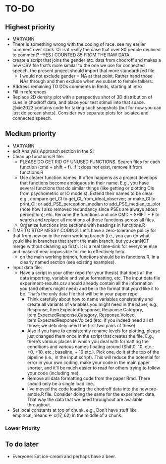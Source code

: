<!-- Do NOT knit this document. It is part of a larger document. Instead knit the main document (my-apa-formatted-article) -->

# TO-DO

## Highest priority
 * MARYANN
  * There is something wrong with the coding of race. see my earlier comment over slack. Or is it really the case that over 80 people declined to comment? --YES I COUNTED 85 FROM THE RAW DATA 
  * create a script that joins the gender etc. data from chodroff and makes a new CSV file that's more similar to the one we use for connected speech. the present project should import that more standardized file. 
    * I would not exclude gender = NA at that point. Rather hand those NAs through and then exclude when we subset to female talkers. 
  * Address remaining TO DOs comments in Rmds, starting at intro
  * Fill in references
  * Replace 2D density plot with a perspective shot of 3D distribution of cues in chodroff data, and place your test stimuli into that space. @xie2023 contains code for taking such snapshots (but for now you can just do screen shots). Consider two separate plots for isolated and connected speech.


## Medium priority

 * MARYANN
  * edit Analysis Approach section in the SI
  * Clean up functions.R file:
    * PLEASE DO GET RID OF UNUSED FUNCTIONS. Search files for each function (cmd + shift + f). If it does not exist, remove it from functions.R
    * Use clearer function names. It often happens as a project develops that functions become ambiguous in their name. E.g., you have several functions that do similar things (like getting or plotting CIs from psychometric or IO models). Extend their names to be clear: e.g., compare get_CI to get_CI_from_ideal_observer; or make_CI to print_CI; or add_PSE_perception_median to add_PSE_median_to_plot (note how I also removed redundancy since PSEs are always about perception); etc. Rename the functions and use CMD + SHIFT + F to search and replace all mentions of those functions across all files. 
    * Organize functions into sections with headings in functions.R
  * TIME TO STOP MESSY CODING. Let's have a zero-tolerance policy for that from now on in the main working branch (i.e., you can do what you'd like in branches that aren't the main branch, but you canNOT merge without cleaning up first). It is a real time-sink for everyone else and makes it near impossible for me to effectively help. 
     * on the main working branch, functions should be in functions.R, in a clearly named section (see existing examples).
  * Input data file:
    * Have a script in your other repo (for your thesis) that does all the data importing, variable and value formatting, etc. The input data file experiment-results.csv should already contain all the information you (and others might need) and be in the format that you'd like it to be. That's the only data file that will be in your paper repo. 
      * Think carefully about how to name variables consistently and create all variants of variables you might need in the paper, e.g., Response, Item.ExpectedResponse, Response.Category, Item.ExpectedResponse.Category, Response.Voiced, Item.ExpectedResponse.Voiced (etc. if you indeed need all of those; we definitely need the first two pairs of these).
      * Also if you have to consistently rename levels for plotting, please just changed them once in the script that creates the file. E.g., there's various places in which you deal with formatting the conditions and various names floating around (Shift0, 10, etc.; +0, +10, etc.; baseline, + 10 etc.). Pick one, do it at the top of the pipeline (i.e., in the input script). This will reduce the potential for error in your own coding, make your code in the main paper shorter, and it'll be much easier to read for others trying to follow your code (including me).
      * Remove all data formatting code from the paper Rmd. There should only be a single load line.
      * I've moved the code loading the chodroff data into the new pre-amble.R file. Consider doing the same for the experiment data. That way the data that we need throughout are available throughout.
   * Set local constants at top of chunk. e.g., Don't have stuff like empirical_means <- c(17, 62) in the middle of a chunk. 

### Lower Priority


## To do later
  
  * Everyone: Eat ice-cream and perhaps have a beer.
